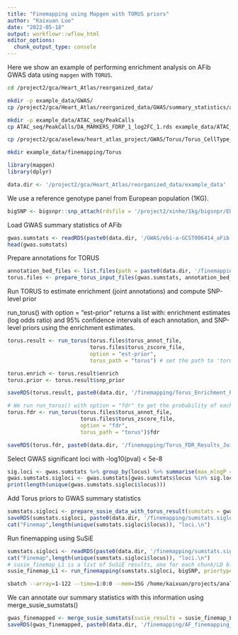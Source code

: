 ```yaml
---
title: "Finemapping using Mapgen with TORUS priors"
author: "Kaixuan Luo"
date: "2022-05-18"
output: workflowr::wflow_html
editor_options:
  chunk_output_type: console
---
```


Here we show an example of performing enrichment analysis on AFib GWAS data using `mapgen` with `TORUS`. 

```bash
cd /project2/gca/Heart_Atlas/reorganized_data/

mkdir -p example_data/GWAS/
cp /project2/gca/Heart_Atlas/reorganized_data/GWAS/summary_statistics/aFib/ebi-a-GCST006414_aFib.df.rds example_data/GWAS/ebi-a-GCST006414_aFib.df.rds

mkdir -p example_data/ATAC_seq/PeakCalls
cp ATAC_seq/PeakCalls/DA_MARKERS_FDRP_1_log2FC_1.rds example_data/ATAC_seq/PeakCalls/DA_MARKERS_FDRP_1_log2FC_1.rds

cp /project2/gca/aselewa/heart_atlas_project/GWAS/Torus/Torus_CellType_Enrichment_Results_Univariate_MORE.df.rds example_data/Torus/Torus_CellType_Enrichment_Results_Univariate_MORE.df.rds

mkdir example_data/finemapping/Torus
```

```r
library(mapgen)
library(dplyr)
```

```r
data.dir <- '/project2/gca/Heart_Atlas/reorganized_data/example_data'
```

We use a reference genotype panel from European population (1KG). 
```r
bigSNP <- bigsnpr::snp_attach(rdsfile = '/project2/xinhe/1kg/bigsnpr/EUR_variable_1kg.rds')
```

Load GWAS summary statistics of AFib
```r
gwas.sumstats <- readRDS(paste0(data.dir, '/GWAS/ebi-a-GCST006414_aFib.df.rds'))
head(gwas.sumstats)
```

Prepare annotations for TORUS
```r
annotation_bed_files <- list.files(path = paste0(data.dir, '/finemapping/annotations_for_finemapping_hg19'), pattern = '*.bed', full.names = T)
torus.files <- prepare_torus_input_files(gwas.sumstats, annotation_bed_files, torus_input_dir = paste0(data.dir, '/finemapping/torus_input'))
```

Run TORUS to estimate enrichment (joint annotations) and compute SNP-level prior

run_torus() with option = "est-prior" returns a list with: enrichment estimates (log odds ratio) and 95% confidence intervals of each annotation, 
and SNP-level priors using the enrichment estimates. 
```r
torus.result <- run_torus(torus.files$torus_annot_file, 
                          torus.files$torus_zscore_file,
                          option = "est-prior",
                          torus_path = "torus") # set the path to 'torus' executable.

torus.enrich <- torus.result$enrich
torus.prior <- torus.result$snp_prior

saveRDS(torus.result, paste0(data.dir, '/finemapping/Torus_Enrichment_Results_Joint.rds'))
```

```r
# We run run_torus() with option = "fdr" to get the probability of each chunk containing a causal variant. 
torus.fdr <- run_torus(torus.files$torus_annot_file, 
                       torus.files$torus_zscore_file,
                       option = "fdr",
                       torus_path = "torus")$fdr

saveRDS(torus.fdr, paste0(data.dir, '/finemapping/Torus_FDR_Results_Joint.rds'))
```

Select GWAS significant loci with -log10(pval) < 5e-8
```r
sig.loci <- gwas.sumstats %>% group_by(locus) %>% summarise(max_mlogP = max(pval)) %>% filter(max_mlogP > -log10(5e-8)) %>% pull(locus)
gwas.sumstats.sigloci <- gwas.sumstats[gwas.sumstats$locus %in% sig.loci, ]
print(length(unique(gwas.sumstats.sigloci$locus)))
```

Add Torus priors to GWAS summary statistics
```r
sumstats.sigloci <- prepare_susie_data_with_torus_result(sumstats = gwas.sumstats.sigloci, torus_prior = torus.prior)
saveRDS(sumstats.sigloci, paste0(data.dir, '/finemapping/sumstats.sigloci.rds'))
cat("Finemap",length(unique(sumstats.sigloci$locus)), "loci.\n")
```

Run finemapping using SuSiE
```r
sumstats.sigloci <- readRDS(paste0(data.dir, '/finemapping/sumstats.sigloci.rds'))
cat("Finemap",length(unique(sumstats.sigloci$locus)), "loci.\n")
# susie_finemap_L1 is a list of SuSiE results, one for each chunk/LD block. 
susie_finemap_L1 <- run_finemapping(sumstats.sigloci, bigSNP, priortype = 'torus', L = 1)
```

```bash
sbatch --array=1-122 --time=1:0:0 --mem=15G /home/kaixuan/projects/analysis_pipelines/scripts/run_finemapping.sbatch
```

We can annotate our summary statistics with this information using merge_susie_sumstats()
```r
gwas_finemapped <- merge_susie_sumstats(susie_results = susie_finemap_L1, sumstats = sumstats.sigloci)
saveRDS(gwas_finemapped, paste0(data.dir, '/finemapping/AF_finemapping_result_torusprior_122loci.rds'))
```

